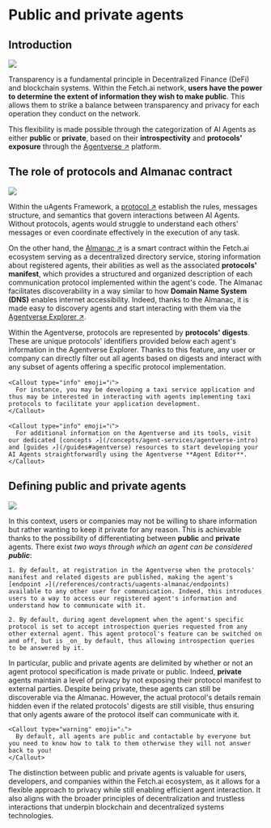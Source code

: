 
# Public and private agents

## Introduction

![](../../../src/images/missing.jpeg)

Transparency is a fundamental principle in Decentralized Finance (DeFi) and blockchain systems. Within the Fetch.ai network, **users have the power to determine the extent of information they wish to make public**. This allows them to strike a balance between transparency and privacy for each operation they conduct on the network.

This flexibility is made possible through the categorization of AI Agents as either **public** or **private**, based on their **introspectivity** and **protocols' exposure** through the [Agentverse ↗️](/concepts/agent-services/agentverse-intro) platform.

## The role of protocols and Almanac contract

![](../../../src/images/missing.jpeg)

Within the uAgents Framework, a [protocol ↗️](/references/uagents/uagents-protocols/agent-protocols) establish the rules, messages structure, and semantics that govern interactions between AI Agents. Without protocols, agents would struggle to understand each others' messages or even coordinate effectively in the execution of any task.

On the other hand, the [Almanac ↗️](/references/contracts/uagents-almanac/almanac-overview) is a smart contract within the Fetch.ai ecosystem serving as a decentralized directory service, storing information about registered agents, their abilities as well as the associated **protocols' manifest**, which provides a structured and organized description of each communication protocol implemented within the agent's code. The Almanac facilitates discoverability in a way similar to how **Domain Name System (DNS)** enables internet accessibility. Indeed, thanks to the Almanac, it is made easy to discovery agents and start interacting with them via the [Agentverse Explorer ↗️](/concepts/agent-services/agent-explorer).

Within the Agentverse, protocols are represented by **protocols' digests**. These are unique protocols' identifiers provided below each agent's information in the Agentverse Explorer. Thanks to this feature, any user or company can directly filter out all agents based on digests and interact with any subset of agents offering a specific protocol implementation.

    <Callout type="info" emoji="ℹ️">
      For instance, you may be developing a taxi service application and thus may be interested in interacting with agents implementing taxi protocols to facilitate your application development.
    </Callout>

    <Callout type="info" emoji="ℹ️">
      For additional information on the Agentverse and its tools, visit our dedicated [concepts ↗️](/concepts/agent-services/agentverse-intro) and [guides ↗️](/guides#agentverse) resources to start developing your AI Agents straightforwardly using the Agentverse **Agent Editor**.
    </Callout>

## Defining public and private agents

![](../../../src/images/missing.jpeg)

In this context, users or companies may not be willing to share information but rather wanting to keep it private for any reason. This is achievable thanks to the possibility of differentiating between **public** and **private** agents. There exist _two ways through which an agent can be considered **public**_:

    1. By default, at registration in the Agentverse when the protocols' manifest and related digests are published, making the agent's [endpoint ↗️](/references/contracts/uagents-almanac/endpoints) available to any other user for communication. Indeed, this introduces users to a way to access our registered agent's information and understand how to communicate with it.

    2. By default, during agent development when the agent's specific protocol is set to accept introspection queries requested from any other external agent. This agent protocol's feature can be switched on and off, but is _on_ by default, thus allowing introspection queries to be answered by it.

In particular, public and private agents are delimited by whether or not an agent protocol specification is made private or public. Indeed, **private** agents maintain a level of privacy by not exposing their protocol manifest to external parties. Despite being private, these agents can still be discoverable via the Almanac. However, the actual protocol's details remain hidden even if the related protocols' digests are still visible, thus ensuring that only agents aware of the protocol itself can communicate with it.

    <Callout type="warning" emoji="⚠️">
      By default, all agents are public and contactable by everyone but you need to know how to talk to them otherwise they will not answer back to you!
    </Callout>

The distinction between public and private agents is valuable for users, developers, and companies within the Fetch.ai ecosystem, as it allows for a flexible approach to privacy while still enabling efficient agent interaction. It also aligns with the broader principles of decentralization and trustless interactions that underpin blockchain and decentralized systems technologies.
